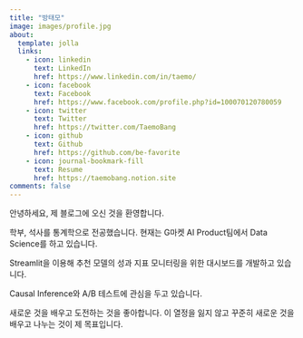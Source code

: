 ```yaml
---
title: "방태모"
image: images/profile.jpg
about:
  template: jolla
  links:
    - icon: linkedin
      text: LinkedIn
      href: https://www.linkedin.com/in/taemo/
    - icon: facebook
      text: Facebook
      href: https://www.facebook.com/profile.php?id=100070120780059
    - icon: twitter
      text: Twitter
      href: https://twitter.com/TaemoBang
    - icon: github
      text: Github
      href: https://github.com/be-favorite
    - icon: journal-bookmark-fill
      text: Resume
      href: https://taemobang.notion.site
comments: false
---
```


안녕하세요, 제 블로그에 오신 것을 환영합니다.

학부, 석사를 통계학으로 전공했습니다. 현재는 G마켓 AI Product팀에서 Data Science를 하고 있습니다.

Streamlit을 이용해 추천 모델의 성과 지표 모니터링을 위한 대시보드를 개발하고 있습니다.

Causal Inference와 A/B 테스트에 관심을 두고 있습니다.

새로운 것을 배우고 도전하는 것을 좋아합니다. 이 열정을 잃지 않고 꾸준히 새로운 것을 배우고 나누는 것이 제 목표입니다.
